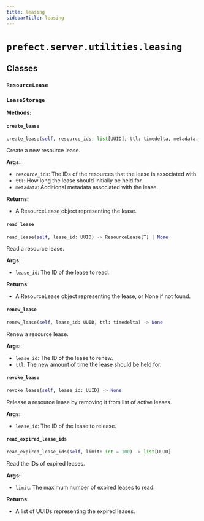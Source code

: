 ```yaml
---
title: leasing
sidebarTitle: leasing
---
```


# `prefect.server.utilities.leasing`

## Classes

### `ResourceLease` <sup><a href="https://github.com/prefecthq/prefect/blob/main/src/prefect/server/utilities/leasing.py#L13" target="_blank"><Icon icon="github" style="width: 14px; height: 14px;" /></a></sup>

### `LeaseStorage` <sup><a href="https://github.com/prefecthq/prefect/blob/main/src/prefect/server/utilities/leasing.py#L21" target="_blank"><Icon icon="github" style="width: 14px; height: 14px;" /></a></sup>

**Methods:**

#### `create_lease` <sup><a href="https://github.com/prefecthq/prefect/blob/main/src/prefect/server/utilities/leasing.py#L22" target="_blank"><Icon icon="github" style="width: 14px; height: 14px;" /></a></sup>

```python
create_lease(self, resource_ids: list[UUID], ttl: timedelta, metadata: T | None = None) -> ResourceLease[T]
```

Create a new resource lease.

**Args:**
- `resource_ids`: The IDs of the resources that the lease is associated with.
- `ttl`: How long the lease should initially be held for.
- `metadata`: Additional metadata associated with the lease.

**Returns:**
- A ResourceLease object representing the lease.


#### `read_lease` <sup><a href="https://github.com/prefecthq/prefect/blob/main/src/prefect/server/utilities/leasing.py#L38" target="_blank"><Icon icon="github" style="width: 14px; height: 14px;" /></a></sup>

```python
read_lease(self, lease_id: UUID) -> ResourceLease[T] | None
```

Read a resource lease.

**Args:**
- `lease_id`: The ID of the lease to read.

**Returns:**
- A ResourceLease object representing the lease, or None if not found.


#### `renew_lease` <sup><a href="https://github.com/prefecthq/prefect/blob/main/src/prefect/server/utilities/leasing.py#L50" target="_blank"><Icon icon="github" style="width: 14px; height: 14px;" /></a></sup>

```python
renew_lease(self, lease_id: UUID, ttl: timedelta) -> None
```

Renew a resource lease.

**Args:**
- `lease_id`: The ID of the lease to renew.
- `ttl`: The new amount of time the lease should be held for.


#### `revoke_lease` <sup><a href="https://github.com/prefecthq/prefect/blob/main/src/prefect/server/utilities/leasing.py#L60" target="_blank"><Icon icon="github" style="width: 14px; height: 14px;" /></a></sup>

```python
revoke_lease(self, lease_id: UUID) -> None
```

Release a resource lease by removing it from list of active leases.

**Args:**
- `lease_id`: The ID of the lease to release.


#### `read_expired_lease_ids` <sup><a href="https://github.com/prefecthq/prefect/blob/main/src/prefect/server/utilities/leasing.py#L69" target="_blank"><Icon icon="github" style="width: 14px; height: 14px;" /></a></sup>

```python
read_expired_lease_ids(self, limit: int = 100) -> list[UUID]
```

Read the IDs of expired leases.

**Args:**
- `limit`: The maximum number of expired leases to read.

**Returns:**
- A list of UUIDs representing the expired leases.


